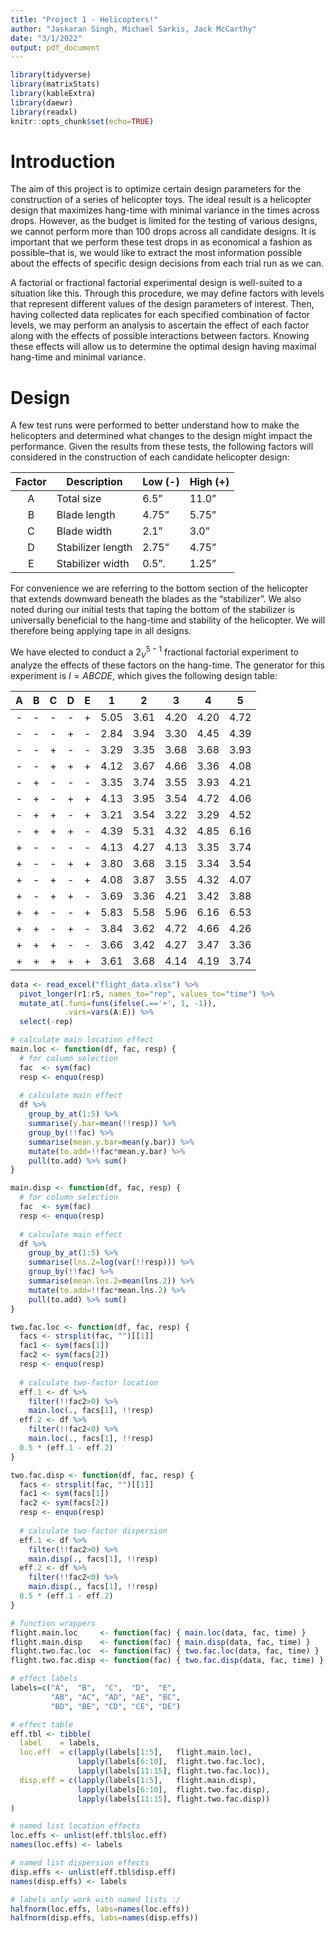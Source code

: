 ```yaml
---
title: "Project 1 - Helicopters!"
author: "Jaskaran Singh, Michael Sarkis, Jack McCarthy"
date: "3/1/2022"
output: pdf_document
---
```


```r
library(tidyverse)
library(matrixStats)
library(kableExtra)
library(daewr)
library(readxl)
knitr::opts_chunk$set(echo=TRUE)
```

# Introduction

The aim of this project is to optimize certain design parameters for the 
construction of a series of helicopter toys. The ideal result is a helicopter 
design that maximizes hang-time with minimal variance in the times across drops. 
However, as the budget is limited for the testing of various designs, we cannot 
perform more than 100 drops across all candidate designs. It is important that 
we perform these test drops in as economical a fashion as possible--that is, we 
would like to extract the most information possible about the effects of 
specific design decisions from each trial run as we can.

A factorial or fractional factorial experimental design is well-suited to a 
situation like this. Through this procedure, we may define factors with levels 
that represent different values of the design parameters of interest. Then, 
having collected data replicates for each specified combination of factor 
levels, we may perform an analysis to ascertain the effect of each factor along 
with the effects of possible interactions between factors. Knowing these effects 
will allow us to determine the optimal design having maximal hang-time and 
minimal variance.

# Design

A few test runs were performed to better understand how to make the helicopters 
and determined what changes to the design might impact the performance. Given 
the results from these tests, the following factors will considered in the 
construction of each candidate helicopter design:

|**Factor** |  **Description**  | **Low (-)** | **High (+)** |
|:---------:|-------------------|-------------|--------------|
|     A     | Total size        | 6.5"        | 11.0"        |
|     B     | Blade length      | 4.75"       | 5.75"        |
|     C     | Blade width       | 2.1"        | 3.0"         |
|     D     | Stabilizer length | 2.75"       | 4.75"        |
|     E     | Stabilizer width  | 0.5".        | 1.25"        |

For convenience we are referring to the bottom section of the helicopter that 
extends downward beneath the blades as the "stabilizer". We also noted during 
our initial tests that taping the bottom of the stabilizer is universally 
beneficial to the hang-time and stability of the helicopter. We will therefore 
being applying tape in all designs.

We have elected to conduct a $2_V^{5-1}$ fractional factorial experiment to 
analyze the effects of these factors on the hang-time. The generator for this 
experiment is $I=ABCDE$, which gives the following design table:

| **A** | **B** | **C** | **D** | **E** | 1 | 2 | 3 | 4 | 5 |
|:-:|:-:|:-:|:-:|:-:|:-:|:-:|:-:|:-:|:-:|
| - | - | - | - | + | 5.05 | 3.61 | 4.20 | 4.20 | 4.72 |
| - | - | - | + | - | 2.84 | 3.94 | 3.30 | 4.45 | 4.39 |
| - | - | + | - | - | 3.29 | 3.35 | 3.68 | 3.68 | 3.93 |
| - | - | + | + | + | 4.12 | 3.67 | 4.66 | 3.36 | 4.08 |
| - | + | - | - | - | 3.35 | 3.74 | 3.55 | 3.93 | 4.21 |
| - | + | - | + | + | 4.13 | 3.95 | 3.54 | 4.72 | 4.06 |
| - | + | + | - | + | 3.21 | 3.54 | 3.22 | 3.29 | 4.52 |
| - | + | + | + | - | 4.39 | 5.31 | 4.32 | 4.85 | 6.16 |
| + | - | - | - | - | 4.13 | 4.27 | 4.13 | 3.35 | 3.74 |
| + | - | - | + | + | 3.80 | 3.68 | 3.15 | 3.34 | 3.54 |
| + | - | + | - | + | 4.08 | 3.87 | 3.55 | 4.32 | 4.07 |
| + | - | + | + | - | 3.69 | 3.36 | 4.21 | 3.42 | 3.88 |
| + | + | - | - | + | 5.83 | 5.58 | 5.96 | 6.16 | 6.53 |
| + | + | - | + | - | 3.84 | 3.62 | 4.72 | 4.66 | 4.26 |
| + | + | + | - | - | 3.66 | 3.42 | 4.27 | 3.47 | 3.36 |
| + | + | + | + | + | 3.61 | 3.68 | 4.14 | 4.19 | 3.74 |

```r
data <- read_excel("flight_data.xlsx") %>%
  pivot_longer(r1:r5, names_to="rep", values_to="time") %>%
  mutate_at(.funs=funs(ifelse(.=='+', 1, -1)),
            .vars=vars(A:E)) %>%
  select(-rep)
```

```r
# calculate main location effect
main.loc <- function(df, fac, resp) {
  # for column selection
  fac  <- sym(fac)
  resp <- enquo(resp)
  
  # calculate main effect
  df %>%
    group_by_at(1:5) %>%
    summarise(y.bar=mean(!!resp)) %>%
    group_by(!!fac) %>%
    summarise(mean.y.bar=mean(y.bar)) %>%
    mutate(to.add=!!fac*mean.y.bar) %>%
    pull(to.add) %>% sum()
}

main.disp <- function(df, fac, resp) {
  # for column selection
  fac  <- sym(fac)
  resp <- enquo(resp)
  
  # calculate main effect
  df %>%
    group_by_at(1:5) %>%
    summarise(lns.2=log(var(!!resp))) %>%
    group_by(!!fac) %>%
    summarise(mean.lns.2=mean(lns.2)) %>%
    mutate(to.add=!!fac*mean.lns.2) %>%
    pull(to.add) %>% sum()
}

two.fac.loc <- function(df, fac, resp) {
  facs <- strsplit(fac, "")[[1]]
  fac1 <- sym(facs[1])
  fac2 <- sym(facs[2])
  resp <- enquo(resp)
  
  # calculate two-factor location
  eff.1 <- df %>%
    filter(!!fac2>0) %>%
    main.loc(., facs[1], !!resp)
  eff.2 <- df %>%
    filter(!!fac2<0) %>%
    main.loc(., facs[1], !!resp)
  0.5 * (eff.1 - eff.2)
}

two.fac.disp <- function(df, fac, resp) {
  facs <- strsplit(fac, "")[[1]]
  fac1 <- sym(facs[1])
  fac2 <- sym(facs[2])
  resp <- enquo(resp)
  
  # calculate two-factor dispersion
  eff.1 <- df %>%
    filter(!!fac2>0) %>%
    main.disp(., facs[1], !!resp)
  eff.2 <- df %>%
    filter(!!fac2<0) %>%
    main.disp(., facs[1], !!resp)
  0.5 * (eff.1 - eff.2)
}
```

```r
# function wrappers
flight.main.loc     <- function(fac) { main.loc(data, fac, time) }
flight.main.disp    <- function(fac) { main.disp(data, fac, time) }
flight.two.fac.loc  <- function(fac) { two.fac.loc(data, fac, time) }
flight.two.fac.disp <- function(fac) { two.fac.disp(data, fac, time) }

# effect labels
labels=c("A",  "B",  "C",  "D",  "E", 
         "AB", "AC", "AD", "AE", "BC", 
         "BD", "BE", "CD", "CE", "DE")

# effect table
eff.tbl <- tibble(
  label    = labels,
  loc.eff  = c(lapply(labels[1:5],   flight.main.loc),
               lapply(labels[6:10],  flight.two.fac.loc),
               lapply(labels[11:15], flight.two.fac.loc)),
  disp.eff = c(lapply(labels[1:5],   flight.main.disp),
               lapply(labels[6:10],  flight.two.fac.disp),
               lapply(labels[11:15], flight.two.fac.disp))
)
```

```r
# named list location effects
loc.effs <- unlist(eff.tbl$loc.eff)
names(loc.effs) <- labels

# named list dispersion effects
disp.effs <- unlist(eff.tbl$disp.eff)
names(disp.effs) <- labels

# labels only work with named lists :/
halfnorm(loc.effs, labs=names(loc.effs))
halfnorm(disp.effs, labs=names(disp.effs))
```


